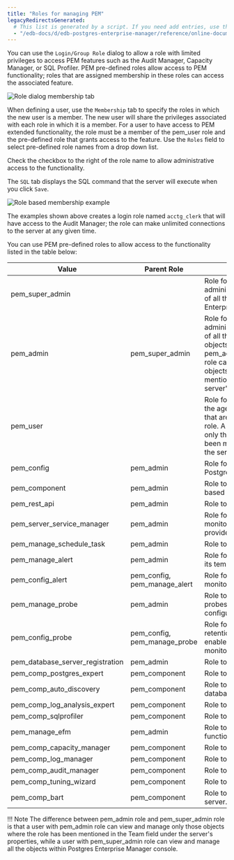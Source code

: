 ```yaml
---
title: "Roles for managing PEM"
legacyRedirectsGenerated:
  # This list is generated by a script. If you need add entries, use the `legacyRedirects` key.
  - "/edb-docs/d/edb-postgres-enterprise-manager/reference/online-documentation/8.0/pem_roles.html"
---
```


<div id="pem_roles" class="registered_link"></div>

You can use the `Login/Group Role` dialog to allow a role with limited privileges to access PEM features such as the Audit Manager, Capacity Manager, or SQL Profiler. PEM pre-defined roles allow access to PEM functionality; roles that are assigned membership in these roles can access the associated feature.

![Role dialog membership tab](../images/role_dialog_membership.png)

When defining a user, use the `Membership` tab to specify the roles in which the new user is a member. The new user will share the privileges associated with each role in which it is a member. For a user to have access to PEM extended functionality, the role must be a member of the pem_user role and the pre-defined role that grants access to the feature. Use the `Roles` field to select pre-defined role names from a drop down list.

Check the checkbox to the right of the role name to allow administrative access to the functionality.

The `SQL` tab displays the SQL command that the server will execute when you click `Save`.

![Role based membership example](../images/pem_roles_membership_example.png)

The examples shown above creates a login role named `acctg_clerk` that will have access to the Audit Manager; the role can make unlimited connections to the server at any given time.

You can use PEM pre-defined roles to allow access to the functionality listed in the table below:

| Value                            | Parent Role                  | Description                                                                                                                                                                                                                                                                                               |
| -------------------------------- | ---------------------------- | --------------------------------------------------------------------------------------------------------------------------------------------------------------------------------------------------------------------------------------------------------------------------------------------------------- |
| pem_super_admin                  |                              | Role for administration/management/configuration of all the objects within Postgres Enterprise Manager console.                                                                                                                                                                                           |
| pem_admin                        | pem_super_admin              | Role for administration/management/configuration of all the agents, servers, or monitored objects that are visible to a user having pem_admin role. A user with pem_admin role can view and manage only those objects where this role has been mentioned in the Team field under the server's properties. |
| pem_user                         |                              | Role for having read-only access to all the agents, servers, or monitored objects that are visible to a user having pem_user role. A user with pem_user role can view only those objects where this role has been mentioned in the Team field under the server's properties.                              |
| pem_config                       | pem_admin                    | Role for configuration management of Postgres Enterprise Manager.                                                                                                                                                                                                                                         |
| pem_component                    | pem_admin                    | Role to run/execute all wizard/dialog based components.                                                                                                                                                                                                                                                   |
| pem_rest_api                     | pem_admin                    | Role to access the REST API.                                                                                                                                                                                                                                                                              |
| pem_server_service_manager       | pem_admin                    | Role for allowing to restart/reload the monitored database server (if server-id provided).                                                                                                                                                                                                                |
| pem_manage_schedule_task         | pem_admin                    | Role to configure the schedule tasks.                                                                                                                                                                                                                                                                     |
| pem_manage_alert                 | pem_admin                    | Role for managing/configuring alerts, and its templates.                                                                                                                                                                                                                                                  |
| pem_config_alert                 | pem_config, pem_manage_alert | Role for configuring the alerts on any monitored objects.                                                                                                                                                                                                                                                 |
| pem_manage_probe                 | pem_admin                    | Role to create, update, delete the custom probes, and change custom probe configuration.                                                                                                                                                                                                                  |
| pem_config_probe                 | pem_config, pem_manage_probe | Role for probe configuration (history retention, execution frequency, enable/disble the probe) on all visible monitored objects.                                                                                                                                                                          |
| pem_database_server_registration | pem_admin                    | Role to register a database server.                                                                                                                                                                                                                                                                       |
| pem_comp_postgres_expert         | pem_component                | Role to run the Postgres Expert.                                                                                                                                                                                                                                                                          |
| pem_comp_auto_discovery          | pem_component                | Role to run the Auto discovery of a database server dialog.                                                                                                                                                                                                                                               |
| pem_comp_log_analysis_expert     | pem_component                | Role to run the Log Analysis Expert.                                                                                                                                                                                                                                                                      |
| pem_comp_sqlprofiler             | pem_component                | Role to run the SQL Profiler.                                                                                                                                                                                                                                                                             |
| pem_manage_efm                   | pem_admin                    | Role to manage Failover Manager functionalities.                                                                                                                                                                                                                                                          |
| pem_comp_capacity_manager        | pem_component                | Role to run the Capacity Manager.                                                                                                                                                                                                                                                                         |
| pem_comp_log_manager             | pem_component                | Role to run the Log Manager.                                                                                                                                                                                                                                                                              |
| pem_comp_audit_manager           | pem_component                | Role to run the Audit Manager.                                                                                                                                                                                                                                                                            |
| pem_comp_tuning_wizard           | pem_component                | Role to run the Tuning Wizard.                                                                                                                                                                                                                                                                            |
| pem_comp_bart                    | pem_component                | Role to configure and manage BART server.                                                                                                                                                                                                                                                                 |

!!! Note
    The difference between pem_admin role and pem_super_admin role is that a user with pem_admin role can view and manage only those objects where the role has been mentioned in the Team field under the server's properties, while a user with pem_super_admin role can view and manage all the objects within Postgres Enterprise Manager console.
